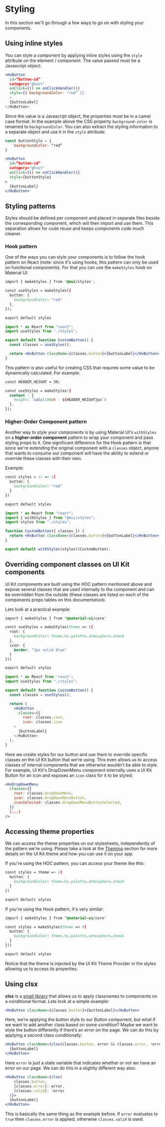 
<Meta title="How to Guides/Styling" />

# Styling

In this section we'll go through a few ways to go on with styling your components.

## Using inline styles

You can style a component by applying inline styles using the `style` attribute on the element / component. The value passed must be a Javascript object:

```jsx
<HvButton
  id=“button-id”
  category="ghost"
  onClick={() => onClickHandler()}
  style={{ backgroundColor: "red” }}
  >
  {buttonLabel}
</HvButton>
```

Since the value is a Javascript object, the properties must be in a camel case format.
In the example above the CSS property `background-color` is renamed to `backgroundColor`.
You can also extract the styling information to a separate object and use it in the `style` attribute:

```jsx
const buttonStyle = {
	backgroundColor: “red”
}

<HvButton
  id=“button-id”
  category="ghost"
  onClick={() => onClickHandler()}
  style={buttonStyle}
>
  {buttonLabel}
</HvButton>
```

## Styling patterns

Styles should be defined per component and placed in separate files beside the corresponding component,
which will then import and use them. This separation allows for code reuse and keeps components code much cleaner.

### Hook pattern

One of the ways you can style your components is to follow the hook pattern on React
(note: since it's using hooks, this pattern can only be used on functional components).
For that you can use the `makeStyles` hook on Material UI:

```css
import { makeStyles } from '@mui/styles';

const useStyles = makeStyles({
  button: {
    backgroundColor: "red"
  },
});

export default styles
```

```jsx
import * as React from "react";
import useStyles from "./styles";

export default function CustomButton() {
  const classes = useStyles();

  return <HvButton className={classes.button}>{buttonLabel}</HvButton>;
}
```

This pattern is also useful for creating CSS that requires some value to be dynamically calculated. For example:

```css
const HEADER_HEIGHT = 30;

const useStyles = makeStyles({
  content : {
    height: `calc(100vh - ${HEADER_HEIGHT}px`)
  },
});
```

### Higher-Order Component pattern

Another way to style your components is by using Material UI's `withStyles` on a **higher-order component** pattern
to wrap your component and pass styling props to it. One significant difference for the Hook pattern is that since
we're extending the original component with a `classes` object, anyone that wants to consume our component will have
the ability to extend or override these classes with their own.

Example:

```css
const styles = () => ({
  button: {
    backgroundColor: "red"
  }
})

export default styles
```

```jsx
import * as React from "react";
import { withStyles } from "@mui/styles";
import styles from "./styles";

function CustomButton({ classes }) {
  return <HvButton className={classes.button}>{buttonLabel}</HvButton>;
}

export default withStyles(styles)(CustomButton);
```

## Overriding component classes on UI Kit components

UI Kit components are built using the HOC pattern mentioned above and expose several classes that are
used internally to the component and can be overridden from the outside (these classes are listed on each
of the components props tables on this documentation).

Lets look at a practical example:

```css
import { makeStyles } from "@material-ui/core"

const useStyles = makeStyles(theme => ({
  root: {
    backgroundColor: theme.hv.palette.atmosphere.atmo4
  },
  icon: {
    border: "1px solid blue"
  }
}))

export default styles
```

```jsx
import * as React from 'react';
import useStyles from "./styles";

export default function CustomButton() {
  const classes = useStyles();

  return (
    <HvButton
      classes={{
        root: classes.root,
        icon: classes.icon
    >
      {buttonLabel}
    </HvButton>
  );
}
```

Here we create styles for our button and use them to override specific classes on the UI Kit button that we're using.
This even allows us to access classes of internal components that we otherwise wouldn't be able to style. For example,
UI Kit's DropDownMenu component internally uses a UI Kit Button for an icon and exposes an `icon` class for it to be
styled:

```jsx
<HvDropDownMenu
  classes={{
    root: classes.dropDownMenu,
    icon: classes.dropDownMenuButton,
    iconSelected: classes.dropDownMenuButtonSelected,
  }}
  (...)
/>
```

## Accessing theme properties

We can access the theme properties on our stylesheets, independently of the pattern we're using. Please take a look at the [Theming]()
section for more details on the UI Kit theme and how you can use it on your app.

If you're using the HOC pattern, you can access your theme like this:

```css
const styles = theme => ({
  button: {
    backgroundColor: theme.hv.palette.atmosphere.atmo4
  }
})

export default styles
```

If you're using the Hook pattern, it's very similar:

```css
import { makeStyles } from "@material-ui/core"

const styles = makeStyles(theme => ({
  button: {
    backgroundColor: theme.hv.palette.atmosphere.atmo4
  }
}))

export default styles
```

Notice that the theme is injected by the UI Kit Theme Provider in the styles allowing us to access its properties.

## Using clsx

**clsx** is a [small library](https://www.npmjs.com/package/clsx) that allows us to apply classnames to components on a conditional format. Lets look at a simple example:

```jsx
<HvButton className={classes.button}>{buttonLabel}</HvButton>
```

Here, we’re applying the button style to our Button component, but what if we want to add another class based on some condition? Maybe we want to style the button differently if there’s an error on the page. We can do this by applying a second class conditionally:

```jsx
<HvButton className={clsx(classes.button, error && classes.error, !error && classes.valid)}>
  {buttonLabel}
</HvButton>
```

Here `error` is just a state variable that indicates whether or not we have an error on our page. We can do this in a slightly different way also:

```jsx
<HvButton className={clsx(
    classes.button,
    [classes.error]: error,
    [classes.valid]: !error
  )}>
  {buttonLabel}
</HvButton>
```

This is basically the same thing as the example before. If `error` evaluates to `true` then `classes.error` is applied, otherwise `classes.valid` is used.
